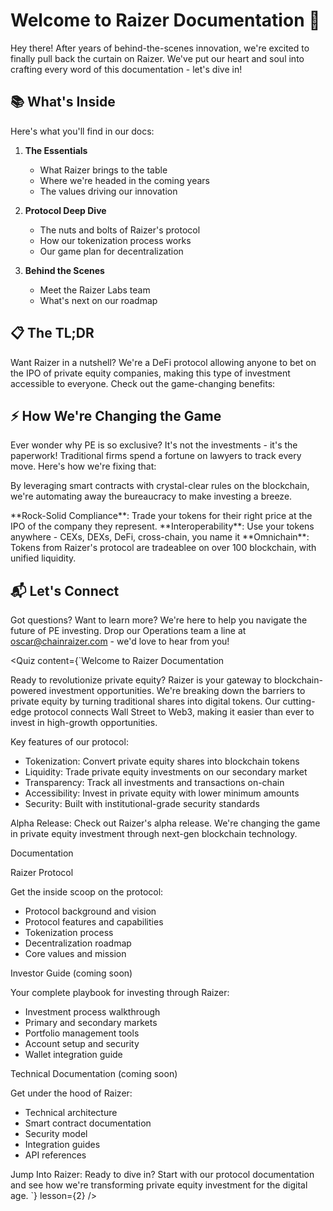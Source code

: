 

# Welcome to Raizer Documentation 🚀

Hey there! After years of behind-the-scenes innovation, we're excited to finally pull back the curtain on Raizer. We've put our heart and soul into crafting every word of this documentation - let's dive in!

<Highlight 
  type="feature"
  title="Where Wall Street Meets Web3"
  description="Raizer is revolutionizing private equity by bringing it to the blockchain, making investing more accessible, liquid, and transparent than ever before."
/>

## 📚 What's Inside
Here's what you'll find in our docs:

1. **The Essentials**
   - What Raizer brings to the table
   - Where we're headed in the coming years
   - The values driving our innovation

2. **Protocol Deep Dive**
   - The nuts and bolts of Raizer's protocol
   - How our tokenization process works
   - Our game plan for decentralization

3. **Behind the Scenes**
   - Meet the Raizer Labs team
   - What's next on our roadmap

## 📋 The TL;DR

Want Raizer in a nutshell? We're a DeFi protocol allowing anyone to bet on the IPO of private equity companies, making this type of investment accessible to everyone. Check out the game-changing benefits:

<Comparison 
  title="Accessibility"
  traditional="Traditional PE? Get ready to drop $100k minimum and know the right people just to get started."
  web3="With Raizer? Invest as little as $1 and tap into a whole network of PE opportunities."
/>

<Comparison 
  title="Liquidity"
  traditional="Old school PE locks up your money for 5-10 years with barely any way out"
  web3="Our protocol creates a marketplace where you can trade your tokens when you want"
/>

<Comparison 
  title="Transparency"
  traditional="Good luck figuring out what's happening with your PE investment"
  web3="Everything's on the blockchain - see exactly what's going on, 24/7"
/>

## ⚡ How We're Changing the Game

Ever wonder why PE is so exclusive? It's not the investments - it's the paperwork! Traditional firms spend a fortune on lawyers to track every move. Here's how we're fixing that:

<Highlight 
  type="informative"
  title="Cutting Through the Red Tape"
  description="Smart contracts automate the heavy lifting, making everything faster and more cost-effective."
/>

By leveraging smart contracts with crystal-clear rules on the blockchain, we're automating away the bureaucracy to make investing a breeze.

<div className="mt-6">

<Feature icon={Shield}>
  **Rock-Solid Compliance**: Trade your tokens for their right price at the IPO of the company they represent.
</Feature>

<Feature icon={Network}>
  **Interoperability**: Use your tokens anywhere - CEXs, DEXs, DeFi, cross-chain, you name it
</Feature>

<Feature icon={Users}>
  **Omnichain**: Tokens from Raizer's protocol are tradeablee on over 100 blockchain, with unified liquidity.
</Feature>
</div>

## 📬 Let's Connect

Got questions? Want to learn more? We're here to help you navigate the future of PE investing. Drop our Operations team a line at oscar@chainraizer.com - we'd love to hear from you! 


<Quiz 
  content={`Welcome to Raizer Documentation

Ready to revolutionize private equity? Raizer is your gateway to blockchain-powered investment opportunities. We're breaking down the barriers to private equity by turning traditional shares into digital tokens. Our cutting-edge protocol connects Wall Street to Web3, making it easier than ever to invest in high-growth opportunities.

Key features of our protocol:

- Tokenization: Convert private equity shares into blockchain tokens
- Liquidity: Trade private equity investments on our secondary market
- Transparency: Track all investments and transactions on-chain
- Accessibility: Invest in private equity with lower minimum amounts
- Security: Built with institutional-grade security standards

Alpha Release: Check out Raizer's alpha release. We're changing the game in private equity investment through next-gen blockchain technology.

Documentation

Raizer Protocol

Get the inside scoop on the protocol:

- Protocol background and vision
- Protocol features and capabilities
- Tokenization process
- Decentralization roadmap
- Core values and mission

Investor Guide (coming soon)

Your complete playbook for investing through Raizer:

- Investment process walkthrough
- Primary and secondary markets
- Portfolio management tools
- Account setup and security
- Wallet integration guide

Technical Documentation (coming soon)

Get under the hood of Raizer:

- Technical architecture
- Smart contract documentation
- Security model
- Integration guides
- API references

Jump Into Raizer: Ready to dive in? Start with our protocol documentation and see how we're transforming private equity investment for the digital age. `} 
  lesson={2}
/>